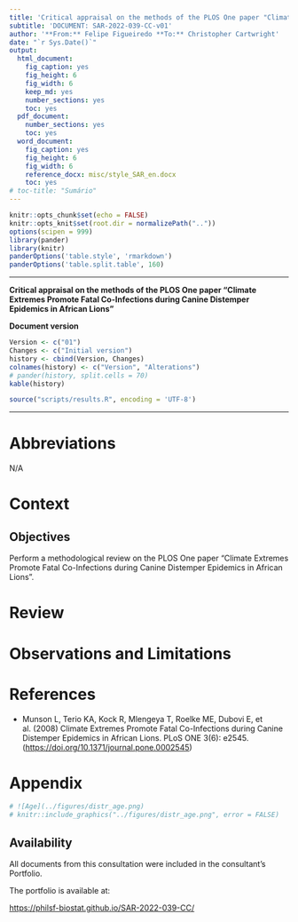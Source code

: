 ```yaml
---
title: 'Critical appraisal on the methods of the PLOS One paper "Climate Extremes Promote Fatal Co-Infections during Canine Distemper Epidemics in African Lions"'
subtitle: 'DOCUMENT: SAR-2022-039-CC-v01'
author: '**From:** Felipe Figueiredo **To:** Christopher Cartwright'
date: "`r Sys.Date()`"
output:
  html_document:
    fig_caption: yes
    fig_height: 6
    fig_width: 6
    keep_md: yes
    number_sections: yes
    toc: yes
  pdf_document:
    number_sections: yes
    toc: yes
  word_document:
    fig_caption: yes
    fig_height: 6
    fig_width: 6
    reference_docx: misc/style_SAR_en.docx
    toc: yes
# toc-title: "Sumário"
---
```


```r
knitr::opts_chunk$set(echo = FALSE)
knitr::opts_knit$set(root.dir = normalizePath(".."))
options(scipen = 999)
library(pander)
library(knitr)
panderOptions('table.style', 'rmarkdown')
panderOptions('table.split.table', 160)
```

---

\newpage

**Critical appraisal on the methods of the PLOS One paper "Climate Extremes Promote Fatal Co-Infections during Canine Distemper Epidemics in African Lions"**

**Document version**

```r
Version <- c("01")
Changes <- c("Initial version")
history <- cbind(Version, Changes)
colnames(history) <- c("Version", "Alterations")
# pander(history, split.cells = 70)
kable(history)
```

```r
source("scripts/results.R", encoding = 'UTF-8')
```

---

# Abbreviations

N/A

# Context

## Objectives

Perform a methodological review on the PLOS One paper
"Climate Extremes Promote Fatal Co-Infections during Canine Distemper Epidemics in African Lions".

# Review

# Observations and Limitations

<!-- # Conclusions -->

# References

- Munson L, Terio KA, Kock R, Mlengeya T, Roelke ME, Dubovi E, et al. (2008) Climate Extremes Promote Fatal Co-Infections during Canine Distemper Epidemics in African Lions. PLoS ONE 3(6): e2545. (<https://doi.org/10.1371/journal.pone.0002545>)

# Appendix

<!-- ## Exploratory data analysis -->

```r
# ![Age](../figures/distr_age.png)
# knitr::include_graphics("../figures/distr_age.png", error = FALSE)
```

## Availability

All documents from this consultation were included in the consultant's Portfolio.

<!-- The client has requested that this analysis be kept confidential until a future date, determined by the client. -->
<!-- All documents from this consultation are therefore not published online and only the title and year of the analysis will be included in the consultant's Portfolio. -->
<!-- After the agreed date is reached, the documents will be released. -->

<!-- The client has requested that this analysis be kept confidential. -->
<!-- All documents from this consultation are therefore not published online and only the title and year of the analysis will be included in the consultant's Portfolio. -->

The portfolio is available at:

<https://philsf-biostat.github.io/SAR-2022-039-CC/>

